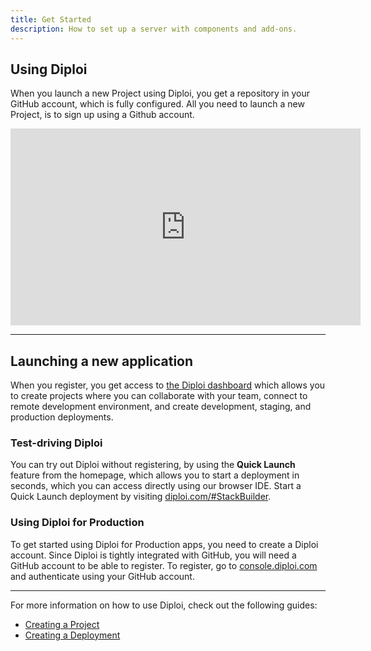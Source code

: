 ```yaml
---
title: Get Started
description: How to set up a server with components and add-ons.
---
```


## Using Diploi

When you launch a new Project using Diploi, you get a repository in your GitHub account, which is fully configured. All you need to launch a new Project, is to sign up using a Github account.

<div class='w-full not-content'>
    <iframe class='block mx-auto' width="560" height="315" src="https://www.youtube.com/embed/rsnqJ2QzMIY?si=f6jpNevvuOZbxKq6" title="Code without local installations and deploy with one click using this platform" frameborder="0" allow="accelerometer; autoplay; clipboard-write; encrypted-media; gyroscope; picture-in-picture; web-share" referrerpolicy="strict-origin-when-cross-origin" allowfullscreen></iframe>
</div>

***

## Launching a new application

When you register, you get access to <a href="https://console.diploi.com" target="_blank">the Diploi dashboard</a> which allows you to create projects where you can collaborate with your team, connect to remote development environment, and create development, staging, and production deployments.

### Test-driving Diploi

You can try out Diploi without registering, by using the **Quick Launch** feature from the homepage, which allows you to start a deployment in seconds, which you can access directly using our browser IDE. Start a Quick Launch deployment by visiting <a href="https://diploi.com/#StackBuilder" target="_blank">diploi.com/#StackBuilder</a>.

### Using Diploi for Production

To get started using Diploi for Production apps, you need to create a Diploi account. Since Diploi is tightly integrated with GitHub, you will need a GitHub account to be able to register. To register, go to <a href="https://console.diploi.com" target="_blank">console.diploi.com</a> and authenticate using your GitHub account.

***

For more information on how to use Diploi, check out the following guides:
- [Creating a Project](/deploying/creating-a-project/)
- [Creating a Deployment](/deploying/creating-a-deployment/)